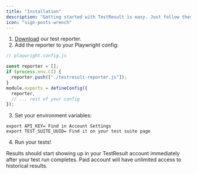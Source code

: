```yaml
---
title: "Installation"
description: "Getting started with TestResult is easy. Just follow these steps:"
icon: "sign-posts-wrench"
---
```


1. [Download](https://testresult.co/downloads/testresult-reporter.zip) our test reporter.
2. Add the reporter to your Playwright config:

```js
// playwright.config.js

const reporter = [];
if (process.env.CI) {
  reporter.push(["./testresult-reporter.js"]);
}
module.exports = defineConfig({
  reporter,
  // ... rest of your config
});
```

3. Set your environment variables:

```
export API_KEY= Find in Account Settings
export TEST_SUITE_UUID= Find it on your test suite page
```

4. Run your tests!

Results should start showing up in your TestResult account immediately after your test run completes. Paid account will have unlimited access to historical results.

